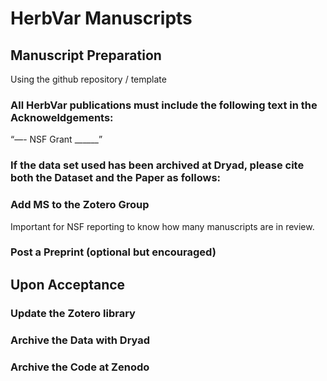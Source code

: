# HerbVar Manuscripts

## Manuscript Preparation 

Using the github repository / template

### All HerbVar publications must include the following text in the Acknoweldgements:

"---- NSF Grant ______"

### If the data set used has been archived at Dryad, please cite both the Dataset and the Paper as follows:

### Add MS to the Zotero Group

Important for NSF reporting to know how many manuscripts are in review.

### Post a Preprint (optional but encouraged)

## Upon Acceptance

### Update the Zotero library

### Archive the Data with Dryad

### Archive the Code at Zenodo   


